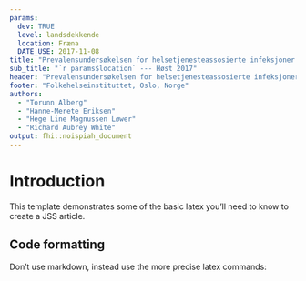```yaml
---
params:
  dev: TRUE
  level: landsdekkende
  location: Fræna
  DATE_USE: 2017-11-08
title: "Prevalensundersøkelsen for helsetjenesteassosierte infeksjoner og antibiotikabruk"
sub_title: "`r params$location` --- Høst 2017"
header: "Prevalensundersøkelsen for helsetjenesteassosierte infeksjoner og antibiotikabruk \\newline `r params$location` --- Høst 2017"
footer: "Folkehelseinstituttet, Oslo, Norge"
authors:
  - "Torunn Alberg"
  - "Hanne-Merete Eriksen"
  - "Hege Line Magnussen Løwer"
  - "Richard Aubrey White"
output: fhi::noispiah_document
---
```


# Introduction

This template demonstrates some of the basic latex you'll need to know to create a JSS article.

## Code formatting

Don't use markdown, instead use the more precise latex commands:


